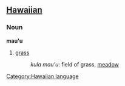 ==[[Hawaiian]]==
===Noun===
'''mau'u'''

# [[grass]]
#: ''kula mau'u'': field of grass, [[meadow]]
[[Category:Hawaiian language]]